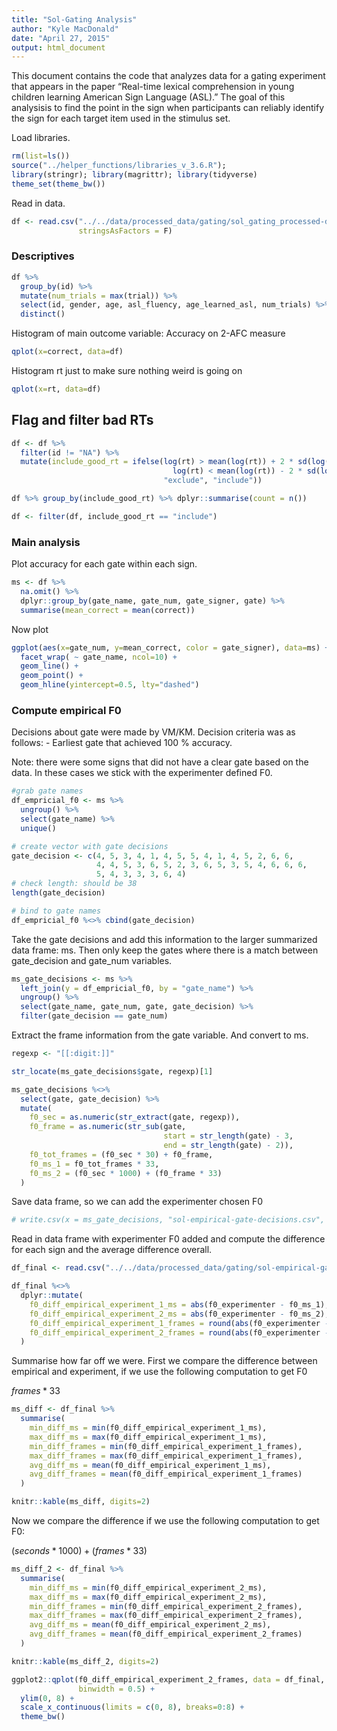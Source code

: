 ```yaml
---
title: "Sol-Gating Analysis"
author: "Kyle MacDonald"
date: "April 27, 2015"
output: html_document
---
```


This document contains the code that analyzes data for a gating experiment that appears in the paper "Real-time lexical comprehension in young children learning American Sign Language (ASL)." The goal of this analysisis to find the point in the sign when participants can reliably identify the sign for each target item used in the stimulus set.

Load libraries.

```r
rm(list=ls())
source("../helper_functions/libraries_v_3.6.R"); 
library(stringr); library(magrittr); library(tidyverse)
theme_set(theme_bw())
```

Read in data.

```r
df <- read.csv("../../data/processed_data/gating/sol_gating_processed-df.csv", 
               stringsAsFactors = F)
```

### Descriptives

```r
df %>%
  group_by(id) %>%
  mutate(num_trials = max(trial)) %>%
  select(id, gender, age, asl_fluency, age_learned_asl, num_trials) %>%
  distinct()
```

Histogram of main outcome variable: Accuracy on 2-AFC measure

```r
qplot(x=correct, data=df)
```

Histogram rt just to make sure nothing weird is going on 

```r
qplot(x=rt, data=df)
```

## Flag and filter bad RTs

```r
df <- df %>%
  filter(id != "NA") %>% 
  mutate(include_good_rt = ifelse(log(rt) > mean(log(rt)) + 2 * sd(log(rt)) |
                                    log(rt) < mean(log(rt)) - 2 * sd(log(rt)),
                                  "exclude", "include"))

df %>% group_by(include_good_rt) %>% dplyr::summarise(count = n())

df <- filter(df, include_good_rt == "include")
```

### Main analysis

Plot accuracy for each gate within each sign.

```r
ms <- df %>%
  na.omit() %>% 
  dplyr::group_by(gate_name, gate_num, gate_signer, gate) %>%
  summarise(mean_correct = mean(correct))
```

Now plot

```r
ggplot(aes(x=gate_num, y=mean_correct, color = gate_signer), data=ms) +
  facet_wrap( ~ gate_name, ncol=10) +
  geom_line() +
  geom_point() +
  geom_hline(yintercept=0.5, lty="dashed") 
```

### Compute empirical F0

Decisions about gate were made by VM/KM. Decision criteria was as follows:
- Earliest gate that achieved 100 % accuracy.

Note: there were some signs that did not have a clear gate based on the data. 
In these cases we stick with the experimenter defined F0. 

```r
#grab gate names
df_empricial_f0 <- ms %>% 
  ungroup() %>% 
  select(gate_name) %>% 
  unique()

# create vector with gate decisions 
gate_decision <- c(4, 5, 3, 4, 1, 4, 5, 5, 4, 1, 4, 5, 2, 6, 6, 
                   4, 4, 5, 3, 6, 5, 2, 3, 6, 5, 3, 5, 4, 6, 6, 6, 
                   5, 4, 3, 3, 3, 6, 4)
# check length: should be 38
length(gate_decision)

# bind to gate names 
df_empricial_f0 %<>% cbind(gate_decision)
```

Take the gate decisions and add this information to the larger summarized data frame: ms.
Then only keep the gates where there is a match between gate_decision and gate_num variables.

```r
ms_gate_decisions <- ms %>% 
  left_join(y = df_empricial_f0, by = "gate_name") %>%
  ungroup() %>% 
  select(gate_name, gate_num, gate, gate_decision) %>% 
  filter(gate_decision == gate_num)
```

Extract the frame information from the gate variable. And convert to ms.

```r
regexp <- "[[:digit:]]"

str_locate(ms_gate_decisions$gate, regexp)[1]

ms_gate_decisions %<>% 
  select(gate, gate_decision) %>% 
  mutate(
    f0_sec = as.numeric(str_extract(gate, regexp)),
    f0_frame = as.numeric(str_sub(gate, 
                                  start = str_length(gate) - 3, 
                                  end = str_length(gate) - 2)),
    f0_tot_frames = (f0_sec * 30) + f0_frame,
    f0_ms_1 = f0_tot_frames * 33,
    f0_ms_2 = (f0_sec * 1000) + (f0_frame * 33)
  )
```

Save data frame, so we can add the experimenter chosen F0

```r
# write.csv(x = ms_gate_decisions, "sol-empirical-gate-decisions.csv", row.names = F)
```

Read in data frame with experimenter F0 added and compute the difference for each sign
and the average difference overall. 

```r
df_final <- read.csv("../../data/processed_data/gating/sol-empirical-gate-decisions.csv")
```

```r
df_final %<>%
  dplyr::mutate(
    f0_diff_empirical_experiment_1_ms = abs(f0_experimenter - f0_ms_1),
    f0_diff_empirical_experiment_2_ms = abs(f0_experimenter - f0_ms_2),
    f0_diff_empirical_experiment_1_frames = round(abs(f0_experimenter - f0_ms_1) / 33),
    f0_diff_empirical_experiment_2_frames = round(abs(f0_experimenter - f0_ms_2) / 33)
  )
```

Summarise how far off we were. First we compare the difference between empirical and experiment, if we use the following computation to get F0

$frames * 33$

```r
ms_diff <- df_final %>% 
  summarise(
    min_diff_ms = min(f0_diff_empirical_experiment_1_ms),
    max_diff_ms = max(f0_diff_empirical_experiment_1_ms),
    min_diff_frames = min(f0_diff_empirical_experiment_1_frames),
    max_diff_frames = max(f0_diff_empirical_experiment_1_frames),
    avg_diff_ms = mean(f0_diff_empirical_experiment_1_ms),
    avg_diff_frames = mean(f0_diff_empirical_experiment_1_frames)
  )

knitr::kable(ms_diff, digits=2)
```

Now we compare the difference if we use the following computation to get F0: 

$(seconds * 1000) + (frames * 33)$

```r
ms_diff_2 <- df_final %>% 
  summarise(
    min_diff_ms = min(f0_diff_empirical_experiment_2_ms),
    max_diff_ms = max(f0_diff_empirical_experiment_2_ms),
    min_diff_frames = min(f0_diff_empirical_experiment_2_frames),
    max_diff_frames = max(f0_diff_empirical_experiment_2_frames),
    avg_diff_ms = mean(f0_diff_empirical_experiment_2_ms),
    avg_diff_frames = mean(f0_diff_empirical_experiment_2_frames)
  )

knitr::kable(ms_diff_2, digits=2)
```

```r
ggplot2::qplot(f0_diff_empirical_experiment_2_frames, data = df_final,
               binwidth = 0.5) + 
  ylim(0, 8) +
  scale_x_continuous(limits = c(0, 8), breaks=0:8) +
  theme_bw()
```
